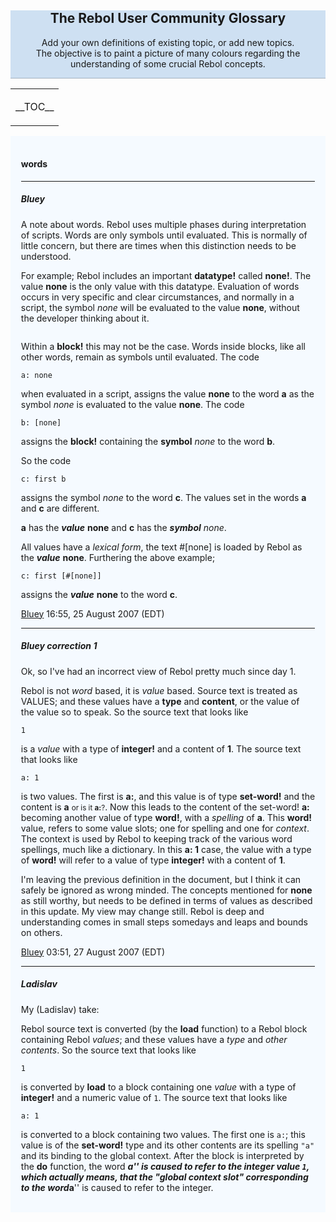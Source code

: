 <div style="background:#CEE0F2; text-align:center; border-bottom:1px #A3B1BF solid;">
== The Rebol User Community Glossary ==
Add your own definitions of existing topic, or add new topics.<br>
The objective is to paint a picture of many colours regarding the understanding of some crucial Rebol concepts.
</div>
{| style="background:#F5FAFF;" align="right"
| __TOC__
|}
<div style="background:#F5FAFF; padding:1.2em;">
<!-- Add a topic, or add to a topic.  Signed if you'd like, or not, your choice -->
==== words ====

<hr>
=====Bluey=====
{{hilight|This entry is not correct, but it is left here as an example of a rebol's changing view.  Update starts [[#bluey-update-1|below]].}}
A note about words.  Rebol uses multiple phases during interpretation of scripts.  Words are only symbols until
evaluated.  This is normally of little concern, but there are times when this distinction needs to be understood.

For example; Rebol includes an important '''datatype!''' called '''none!'''.  The value '''none''' is the only value with this datatype.  Evaluation of words occurs in very specific and clear circumstances, and normally in a script, the symbol ''none'' will be evaluated to the value '''none''', without the developer thinking about it.

<pre>

</pre>

Within a '''block!''' this may not be the case.  Words inside blocks, like all other words, remain as symbols until
evaluated.  The code

<pre>
a: none
</pre>

when evaluated in a script, assigns the value '''none''' to the word '''a''' as the symbol ''none'' is evaluated to the value '''none'''.  The code

<pre>
b: [none]
</pre>

assigns the '''block!''' containing the '''symbol''' ''none'' to the word '''b'''.

So the code

<pre>
c: first b
</pre>

assigns the symbol ''none'' to the word '''c'''.  The values set in the words '''a''' and '''c''' are different.

'''a''' has the '''''value''''' '''none''' and '''c''' has the '''''symbol''''' ''none''.

All values have a ''lexical form'', the text #[none] is loaded by Rebol as the '''''value''''' '''none'''.
Furthering the above example;

<pre>
c: first [#[none]]
</pre>

assigns the '''''value''''' '''none''' to the word '''c'''.

[[User:BTiffin|Bluey]] 16:55, 25 August 2007 (EDT)
<hr>
=====Bluey correction 1=====
<span id="bluey-update-1"></span>
{{hilight|Updated view}}
Ok, so I've had an incorrect view of Rebol pretty much since day 1.

Rebol is not ''word'' based, it is ''value'' based.  Source text is treated as VALUES; and these values have a '''type''' and '''content''', or the value of the value so to speak.  So the source text that looks like

<pre>
1
</pre>

is a ''value'' with a type of '''integer!''' and a content of '''1'''.  The source text that looks like

<pre>
a: 1
</pre>

is two values.  The first is '''a:''', and this value is of type '''set-word!''' and the content is '''a''' <small>or is it '''a:'''?</small>.  Now this leads to the content of the set-word! '''a:''' becoming another value of type '''word!''', with a ''spelling'' of '''a'''.  This '''word!''' value, refers to some value slots; one for spelling and one for ''context''.  The context is used by Rebol to keeping track of the various word spellings, much like a dictionary.  In this '''a: 1''' case, the value with a type of '''word!''' will refer to a value of type '''integer!''' with a content of '''1'''.

I'm leaving the previous definition in the document, but I think it can safely be ignored as wrong minded.  The concepts mentioned for '''none''' as still worthy, but needs to be defined in terms of values as described in this update.  My view may change still.  Rebol is deep and understanding comes in small steps somedays and leaps and bounds on others.

{{hilight|It's all part of the reason for the '''rebols view''' page.  To correct the misconceptions}}
[[User:BTiffin|Bluey]] 03:51, 27 August 2007 (EDT) 
<hr>
=====Ladislav=====
My (Ladislav) take:

Rebol source text is converted (by the '''load''' function) to a Rebol block containing Rebol ''values''; and these values have a ''type'' and ''other contents''.  So the source text that looks like

<pre>
1
</pre>

is converted by '''load''' to a block containing one ''value'' with a type of '''integer!''' and a numeric value of <tt>1</tt>. The source text that looks like

<pre>
a: 1
</pre>

is converted to a block containing two values. The first one is <tt>a:</tt>; this value is of the '''set-word!''' type and its other contents are its spelling <tt>"a"</tt> and its binding to the global context. After the block is interpreted by the '''do''' function, the word '''''a''''' is caused to refer to the integer value <tt>1</tt>, which actually means, that the "global context slot" corresponding to the word '''''a''''' is caused to refer to the integer.

<!-- Ending div for all the entries -->
</div>